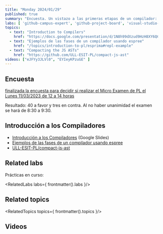 ```yaml
---
title: "Monday 2024/01/29"
published: true
summary: "Encuesta. Un vistazo a las primeras etapas de un compilador: análisis léxico y sintáctico"
labs: [ 'github-campus-expert', 'github-project-board', 'visual-studio-code', 'iaas',  'arith2js']
topics: 
  - text: "Introduction to Compilers"
    href: "https://docs.google.com/presentation/d/1N8h99dXzud9HzH8XY6QCZSmATCAWXtZebuqRTiy8qMU/edit?usp=sharing"
  - text: "Ejemplos de las fases de un compilador usando espree"
    href: "/topics/introduction-to-pl/esprima#repl-example"
  - text: "Compacting the JS ASTs"
    href: "https://github.com/ULL-ESIT-PL/compact-js-ast"
videos: ["eJFYy3JLVl0", "EYIeyKPzuGE" ]
---
```


## Encuesta


[finalizada la encuesta para decidir si realizar el Micro Examen de PL el Lunes 11/03/2023 de 12 a 14 horas](https://campusingenieriaytecnologia2324.ull.es/mod/feedback/view.php?id=1936)

Resultado: 40 a favor y tres en contra. Al no haber unanimidad el examen se hará de 8:30 a 9:30.

## Introducción a los Compiladores

* [Introducción a los Compiladores](https://docs.google.com/presentation/d/1N8h99dXzud9HzH8XY6QCZSmATCAWXtZebuqRTiy8qMU/edit?usp=sharing) (Google Slides)
* [Ejemplos de las fases de un compilador usando espree](/topics/introduction-to-pl/esprima#repl-example)
* [ULL-ESIT-PL/compact-js-ast](https://github.com/ULL-ESIT-PL/compact-js-ast)

## Related labs

Prácticas en curso:

<RelatedLabs labs={ frontmatter().labs }/>

## Related topics

<RelatedTopics topics={ frontmatter().topics }/>

## Videos

<Videos ids={frontmatter().videos}></Videos>

